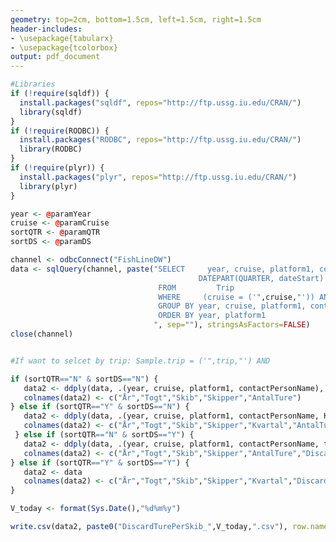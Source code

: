 ```yaml
---
geometry: top=2cm, bottom=1.5cm, left=1.5cm, right=1.5cm
header-includes:
- \usepackage{tabularx}
- \usepackage{tcolorbox}
output: pdf_document
---
```




```r

#Libraries
if (!require(sqldf)) {
  install.packages("sqldf", repos="http://ftp.ussg.iu.edu/CRAN/")
  library(sqldf)
}
if (!require(RODBC)) {
  install.packages("RODBC", repos="http://ftp.ussg.iu.edu/CRAN/")
  library(RODBC)
}
if (!require(plyr)) {
  install.packages("plyr", repos="http://ftp.ussg.iu.edu/CRAN/")
  library(plyr)
}
```


```r

year <- @paramYear
cruise <- @paramCruise
sortQTR <- @paramQTR
sortDS <- @paramDS

```



```r


channel <- odbcConnect("FishLineDW")
data <- sqlQuery(channel, paste("SELECT     year, cruise, platform1, contactPersonName, 
                                          DATEPART(QUARTER, dateStart) AS Kvartal,tripLeaderName, COUNT(platform1) AS AntalTure
                                 FROM         Trip
                                 WHERE     (cruise = ('",cruise,"')) AND (year = (",year,"))
                                 GROUP BY year, cruise, platform1, contactPersonName, tripLeaderName, DATEPART(QUARTER, dateStart)
                                 ORDER BY year, platform1 
                                ", sep=""), stringsAsFactors=FALSE)                         
close(channel)


#If want to selcet by trip: Sample.trip = ('",trip,"') AND


```


```r

if (sortQTR=="N" & sortDS=="N") {
   data2 <- ddply(data, .(year, cruise, platform1, contactPersonName), summarize, AntalTure=sum(AntalTure,na.rm = TRUE ))
   colnames(data2) <- c("År","Togt","Skib","Skipper","AntalTure")
} else if (sortQTR=="Y" & sortDS=="N") {
   data2 <- ddply(data, .(year, cruise, platform1, contactPersonName, Kvartal), summarize, AntalTure=sum(AntalTure,na.rm = TRUE ))
   colnames(data2) <- c("År","Togt","Skib","Skipper","Kvartal","AntalTure")
 } else if (sortQTR=="N" & sortDS=="Y") {
   data2 <- ddply(data, .(year, cruise, platform1, contactPersonName, tripLeaderName), summarize, AntalTure=sum(AntalTure,na.rm = TRUE ))
   colnames(data2) <- c("År","Togt","Skib","Skipper","AntalTure","DiscardSejler","AntalTure")
} else if (sortQTR=="Y" & sortDS=="Y") {
   data2 <- data
   colnames(data2) <- c("År","Togt","Skib","Skipper","Kvartal","DiscardSejler","AntalTure")
}


```


\begin{tcolorbox}[colback=white!5,colframe=blue!40!black,title=Information om udtrækket,width=10cm]
\renewcommand{\arraystretch}{1.2}
\begin{tabularx}{20cm}{@{}lXr@{}}
\textbf{År} & `r year` & \\ 
\textbf{Togt} & `r cruise` & \\
\textbf{Per kvartal} & `r ifelse(sortQTR=="Y","Ja","Nej")` & \\
\textbf{Per discardsejler} & `r ifelse(sortDS=="Y","Ja","Nej")` &
\end{tabularx}
\end{tcolorbox}


```r

V_today <- format(Sys.Date(),"%d%m%y")

write.csv(data2, paste0("DiscardTurePerSkib_",V_today,".csv"), row.names = FALSE, quote = FALSE)

```
